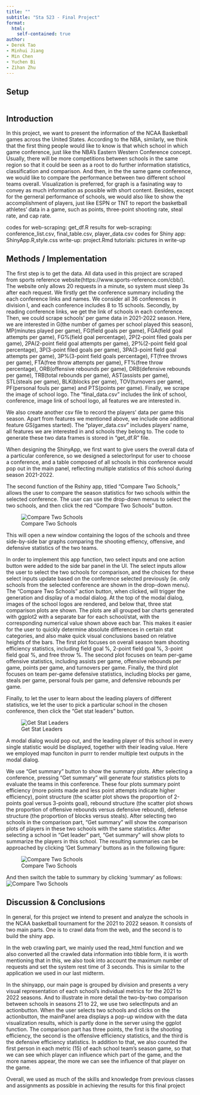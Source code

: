 ```yaml
---
title: ""
subtitle: "Sta 523 - Final Project"
format: 
  html:
    self-contained: true
author:
- Derek Tao
- Minhui Jiang
- Min Chen
- Yuchen Bi
- Zihan Zhu
---
```


## Setup

```r
```

## Introduction

In this project, we want to present the information of the NCAA Basketball games across the United States. According to the NBA, similarly, we think that the first thing people would like to know is that which school in which game conference, just like the NBA's Eastern Western Conference concept. Usually, there will be more competitions between schools in the same region so that it could be seen as a root to do further information statistics, classification and comparison. And then, in the the same game conference, we would like to compare the performance between two different school teams overall. Visualization is preferred, for graph is a fasinating way to convey as much information as possible with short content. Besides, except for the gerneral performance of schools, we would also like to show the accomplishment of players, just like ESPN or TNT to report the basketball athletes' data in a game, such as points, three-point shooting rate, steal rate, and cap rate.




codes for web-scraping: get_df.R
results for web-scraping: conference_list.csv, final_table.csv, player_data.csv
codes for Shiny app: ShinyApp.R,style.css
write-up: project.Rmd
tutorials: pictures in write-up

## Methods / Implementation

The first step is to get the data. All data used in this project are scraped from sports reference website(https://www.sports-reference.com/cbb/). The website only allows 20 requests in a minute, so system must sleep 3s after each request. We firstly get the conference summary including the each conference links and names. We consider all 36 conferences in division I, and each conference includes 8 to 15 schools. Secondly, by reading conference links, we get the link of schools in each conference. Then, we could scrape schools' per game data in 2021-2022 season. Here, we are interested in G(the number of games per school played this season), MP(minutes played per game), FG(field goals per game), FGA(field goal attempts per game), FG%(field goal percentage), 2P(2-point filed goals per game), 2PA(2-point field goal attempts per game), 2P%(2-point field goal percentage), 3P(3-point filed goals per game), 3PA(3-point field goal attempts per game), 3P%(3-point field goals percentage), FT(free throws per game), FTA(free throw attempts per game), FT%(free throw percentage), ORB(offensive rebounds per game), DRB(defensive rebounds per game), TRB(total rebounds per game), AST(assists per game), STL(steals per game), BLK(blocks per game), TOV(turnovers per game), PF(personal fouls per game) and PTS(points per game). Finally, we scrape the image of school logo. The "final_data.csv" includes the link of school, conference, image link of school logo, all features we are interested in.

We also create another csv file to record the players' data per game this season. Apart from features we mentioned above, we include one additional feature GS(games started). The "player_data.csv" includes players' name, all features we are interested in and schools they belong to. The code to generate these two data frames is stored in "get_df.R" file.

When designing the ShinyApp, we first want to give users the overall data of a particular conference, so we designed a selectorInput for user to choose a conference, and a table composed of all schools in this conference would pop out in the main panel, reflecting multiple statistics of this school during season 2021-2022. 

The second function of the Rshiny app, titled "Compare Two Schools," allows the user to compare the season statistics for two schools within the selected conference. The user can use the drop-down menus to select the two schools, and then click the red "Compare Two Schools" button. 

![Compare Two Schools](tutorials/5.png)

This will open a new window containing the logos of the schools and three side-by-side bar graphs comparing the shooting effiency, offensive, and defensive statistics of the two teams. 

In order to implement this app function, two select inputs and one action button were added to the side bar panel in the UI. The select inputs allow the user to select the two schools for comparison, and the choices for these select inputs update based on the conference selected previously (ie. only schools from the selected conference are shown in the drop-down menu). The "Compare Two Schools" action button, when clicked, will trigger the generation and display of a modal dialog. At the top of the modal dialog, images of the school logos are rendered, and below that, three stat comparison plots are shown. The plots are all grouped bar charts generated with ggplot2 with a separate bar for each school/stat, with the corresponding numerical value shown above each bar. This makes it easier for the user to quickly determine absolute differences in certain stat categories, and also make quick visual conclusions based on relative heights of the bars. The first plot focuses on overall season team shooting efficiency statistics, including field goal %, 2-point field goal %, 3-point field goal %, and free throw %. The second plot focuses on team per-game offensive statistics, including assists per game, offensive rebounds per game, points per game, and turnovers per game. Finally, the third plot focuses on team per-game defensive statistics, including blocks per game, steals per game, personal fouls per game, and defensive rebounds per game. 

Finally, to let the user to learn about the leading players of different statistics, we let the user to pick a particular school in the chosen conference, then click the "Get stat leaders" button.

![Get Stat Leaders](tutorials/6.png)



A modal dialog would pop out, and the leading player of this school in every single statistic would be displayed, together with their leading value. Here we employed map funciton in purrr to render multiple text outputs in the modal dialog.



We use “Get summary” button to show the summary plots. After selecting a conference, pressing “Get summary” will generate four statistics plots to evaluate the teams in this conference. These four plots summary point efficiency (more points made and less point attempts indicate higher efficiency), point structure (the scatter plot shows the proportion of 2-points goal versus 3-points goal), rebound structure (the scatter plot shows the proportion of offensive rebounds versus defensive rebound), defense structure (the proportion of blocks versus steals). After selecting two schools in the comparison part, “Get summary” will show the comparison plots of players in these two schools with the same statistics. After selecting a school in “Get leader” part, “Get summary” will show plots to summarize the players in this school. The resulting summaries can be approached by clicking 'Get Summary' buttons as in the following figure:

![Compare Two Schools](tutorials/4.png)

And then switch the table to summary by clicking 'summary' as follows:
![Compare Two Schools](tutorials/2.png)


## Discussion & Conclusions

In general, for this project we intend to present and analyze the schools in the NCAA basketball tournament for the 2021 to 2022 season. It consists of two main parts. One is to crawl data from the web, and the second is to build the shiny app.

In the web crawling part, we mainly used the read_html function and we also converted all the crawled data information into tibble form, it is worth mentioning that in this, we also took into account the maximum number of requests and set the system rest time of 3 seconds. This is similar to the application we used in our last midterm.

In the shinyapp, our main page is grouped by division and presents a very visual representation of each school's individual metrics for the 2021 to 2022 seasons. And to illustrate in more detail the two-by-two comparison between schools in seasons 21 to 22, we use two selectInputs and an actionbutton. When the user selects two schools and clicks on the actionbutton, the mainPanel area displays a pop-up window with the data visualization results, which is partly done in the server using the ggplot function. The comparison part has three points, the first is the shooting efficiency, the second is the offensive efficiency statistics, and the third is the defensive efficiency statistics. In addition to that, we also counted the first person in each metric (15) of each school team's season game, so that we can see which player can influence which part of the game, and the more names appear, the more we can see the influence of that player on the game.

Overall, we used as much of the skills and knowledge from previous classes and assignments as possible in achieving the results for this final project
